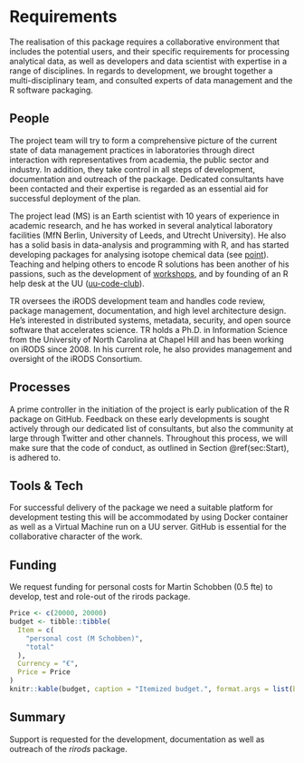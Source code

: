 # Requirements

The realisation of this package requires a collaborative environment that includes the potential users, and their specific requirements for processing analytical data, as well as developers and data scientist with expertise in a range of disciplines. In regards to development, we brought together a multi-disciplinary team, and consulted experts of data management and the R software packaging.

<!-- 
An idea of what is required to make the project actually happen
-->

## People {#sec:people}

The project team will try to form a comprehensive picture of the current state of data management practices in laboratories through direct interaction with representatives from academia, the public sector and industry. In addition, they take control in all steps of development, documentation and outreach of the package. Dedicated consultants have been contacted and their expertise is regarded as an essential aid for successful deployment of the plan.

The project lead (MS) is an Earth scientist with 10 years of experience in academic research, and he has worked in several analytical laboratory facilities (MfN Berlin, University of Leeds, and Utrecht University). He also has a solid basis in data-analysis and programming with R, and has started developing packages for analysing isotope chemical data (see [point](https://martinschobben.github.io/point/)). Teaching and helping others to encode R solutions has been another of his passions, such as the development of [workshops](https://www.youtube.com/watch?v=r99jsChi4HU), and by founding of an R help desk at the UU ([uu-code-club](https://github.com/uu-code-club)).

TR oversees the iRODS development team and handles code review, package management, documentation, and high level architecture design. He's interested in distributed systems, metadata, security, and open source software that accelerates science. TR holds a Ph.D. in Information Science from the University of North Carolina at Chapel Hill and has been working on iRODS since 2008. In his current role, he also provides management and oversight of the iRODS Consortium.

<!--
Who needs to be involved, what's the proposed structure, what will it take to get their involvement?
-->

## Processes

A prime controller in the initiation of the project is early publication of the R package on GitHub. Feedback on these early developments is sought actively through our dedicated list of consultants, but also the community at large through Twitter and other channels. Throughout this process, we will make sure that the code of conduct, as outlined in Section \@ref(sec:Start), is adhered to.

<!-- 
What processes need to be put in place e.g. codes of conduct, regular ISC meetings, handover to the community at large?
-->

## Tools & Tech

For successful delivery of the package we need a suitable platform for development testing this will be accommodated by using Docker container as well as a Virtual Machine run on a UU server. GitHub is essential for the collaborative character of the work. 

<!--
What is going to be needed to deliver this project? 

Will cloud computing be used - if yes are there are necessary components that will be deciding factors between providers?

Are there tools or tech that don't exist that will be produced to facilitate the project?
-->

## Funding

We request funding for personal costs for Martin Schobben (0.5 fte) to develop, test and role-out of the rirods package.

```r
Price <- c(20000, 20000)
budget <- tibble::tibble(
  Item = c(
    "personal cost (M Schobben)", 
    "total"
  ),
  Currency = "€",
  Price = Price
)  
knitr::kable(budget, caption = "Itemized budget.", format.args = list(big.mark = ","))
```


<!-- 
[TO DO] THE GUIDANCE IS PRETTY UNCLEAR, ESP IN LIGHT OF GABOR'S PROPOSAL VS AWARD SIZE

-->

## Summary

Support is requested for the development, documentation as well as outreach of the *rirods* package.

<!--
A summary of the requirements that contextualises the costs
-->
